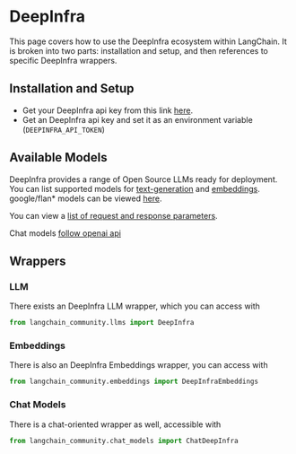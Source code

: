 # DeepInfra

This page covers how to use the DeepInfra ecosystem within LangChain.
It is broken into two parts: installation and setup, and then references to specific DeepInfra wrappers.

## Installation and Setup
- Get your DeepInfra api key from this link [here](https://deepinfra.com/).
- Get an DeepInfra api key and set it as an environment variable (`DEEPINFRA_API_TOKEN`)

## Available Models

DeepInfra provides a range of Open Source LLMs ready for deployment.
You can list supported models for
[text-generation](https://deepinfra.com/models?type=text-generation) and
[embeddings](https://deepinfra.com/models?type=embeddings).
google/flan\* models can be viewed [here](https://deepinfra.com/models?type=text2text-generation).

You can view a [list of request and response parameters](https://deepinfra.com/meta-llama/Llama-2-70b-chat-hf/api).

Chat models [follow openai api](https://deepinfra.com/meta-llama/Llama-2-70b-chat-hf/api?example=openai-http)

## Wrappers

### LLM

There exists an DeepInfra LLM wrapper, which you can access with

```python
from langchain_community.llms import DeepInfra
```

### Embeddings

There is also an DeepInfra Embeddings wrapper, you can access with

```python
from langchain_community.embeddings import DeepInfraEmbeddings
```

### Chat Models

There is a chat-oriented wrapper as well, accessible with

```python
from langchain_community.chat_models import ChatDeepInfra
```
